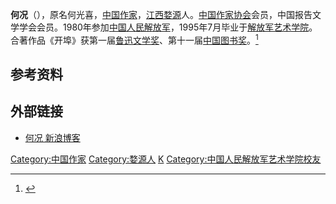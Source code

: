 
{{blpsources|time=2014-06-22T14:30:25+00:00}}

'''何况'''（{{bd|1962年|||}}），原名何光喜，[[中国|中国]][[作家|作家]]，[[江西|江西]][[婺源|婺源]]人。[[中国作家协会|中国作家协会]]会员，中国报告文学学会会员。1980年参加[[中国人民解放军|中国人民解放军]]，1995年7月毕业于[[解放军艺术学院|解放军艺术学院]]。合著作品《开埠》获第一届[[鲁迅文学奖|鲁迅文学奖]]、第十一届[[中国图书奖|中国图书奖]]。<ref>{{cite web|author=中国作家协会|title=何光喜（中国作协会员辞典）|url=http://www.chinawriter.com.cn/zxhy/member/8643.shtml|publisher=中国作家网|accessdate=2014-06-22|archive-date=2016-03-04|archive-url=https://web.archive.org/web/20160304083221/http://www.chinawriter.com.cn/zxhy/member/8643.shtml|dead-url=no}}</ref>

== 参考资料 ==
<references/>

== 外部链接 ==
*[http://blog.sina.com.cn/u/1248537170 何况 新浪博客]{{Wayback|url=http://blog.sina.com.cn/u/1248537170 |date=20140805080115 }}

{{Normdaten}}
{{DEFAULTSORT:He Kuang}}
[[Category:中国作家|Category:中国作家]]
[[Category:婺源人|Category:婺源人]]
[[Category:何姓|K]]
[[Category:中国人民解放军艺术学院校友|Category:中国人民解放军艺术学院校友]]
{{China-writer-stub}}